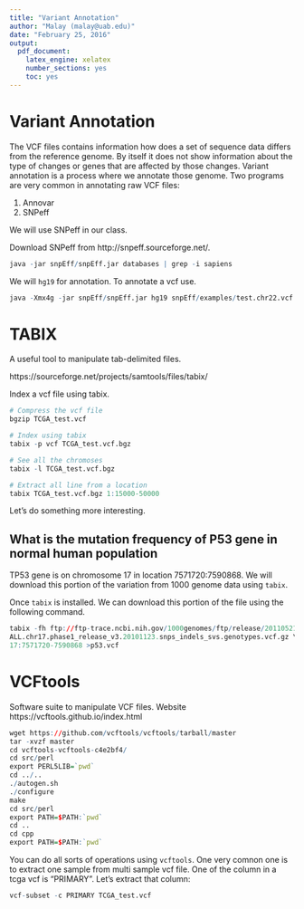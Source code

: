 ```yaml
---
title: "Variant Annotation"
author: "Malay (malay@uab.edu)"
date: "February 25, 2016"
output: 
  pdf_document: 
    latex_engine: xelatex
    number_sections: yes
    toc: yes
---
```



# Variant Annotation

The VCF files contains information how does a set of sequence data differs from the reference genome. By itself it does not show information about the type of changes or genes that are affected by those changes. Variant annotation is a process where we annotate those genome. Two programs are very common in annotating raw VCF files:

1. Annovar
2. SNPeff

We will use SNPeff in our class.

Download SNPeff from http://snpeff.sourceforge.net/.

```r
java -jar snpEff/snpEff.jar databases | grep -i sapiens
```
We will `hg19` for annotation. To annotate a vcf use.

```r
java -Xmx4g -jar snpEff/snpEff.jar hg19 snpEff/examples/test.chr22.vcf >test.chr22.ann.vcf
```

# TABIX

A useful tool to manipulate tab-delimited files.

https://sourceforge.net/projects/samtools/files/tabix/

Index a vcf file using tabix.

```r
# Compress the vcf file
bgzip TCGA_test.vcf

# Index using tabix
tabix -p vcf TCGA_test.vcf.bgz

# See all the chromoses
tabix -l TCGA_test.vcf.bgz

# Extract all line from a location
tabix TCGA_test.vcf.bgz 1:15000-50000
```

Let's do something more interesting.

## What is the mutation frequency of P53 gene in normal human population

TP53 gene is on chromosome 17 in location 7571720:7590868. We will download this portion of the variation from 1000 genome data using `tabix`. 

Once `tabix` is installed. We can download this portion of the file using the following command.

```r
tabix -fh ftp://ftp-trace.ncbi.nih.gov/1000genomes/ftp/release/20110521/\
ALL.chr17.phase1_release_v3.20101123.snps_indels_svs.genotypes.vcf.gz \
17:7571720-7590868 >p53.vcf
```




# VCFtools

Software suite to manipulate VCF files. Website https://vcftools.github.io/index.html

```r
wget https://github.com/vcftools/vcftools/tarball/master
tar -xvzf master
cd vcftools-vcftools-c4e2bf4/
cd src/perl
export PERL5LIB=`pwd`
cd ../..
./autogen.sh
./configure
make
cd src/perl
export PATH=$PATH:`pwd`
cd ..
cd cpp
export PATH=$PATH:`pwd`
```

You can do all sorts of operations using `vcftools`. One very comnon one is to extract one sample from multi sample vcf file. One of the column in a tcga vcf is "PRIMARY". Let's extract that column:

```r
vcf-subset -c PRIMARY TCGA_test.vcf
```














